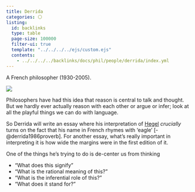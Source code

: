 ```yaml
---
title: Derrida
categories: ⚪
listing:
  id: backlinks
  type: table
  page-size: 100000
  filter-ui: true
  template: "../../../../ejs/custom.ejs"
  contents:
    - ../../../../backlinks/docs/phil/people/derrida/index.yml
---
```


A French philosopher (1930-2005).

![](/images/headshots/derrida.jpeg)


Philosophers have had this idea that reason is central to talk and thought. But 
we hardly ever actually reason with each other or argue or infer; look at all 
the playful things we can do with language.

So Derrida will write an essay where his interpretation of 
[Hegel](/docs/phil/people/hegel/index.qmd) *crucially* 
turns on the fact that his name in French rhymes with 'eagle' [-@derrida1986proverb]. 
For another essay, what's really important in interpreting it is how wide the 
margins were in the first edition of it.

One of the things he's trying to do is de-center us from thinking

 - "What does this signify"
 - "What is the rational meaning of this?"
 - "What is the inferential role of this?"
 - "What does it stand for?"
 